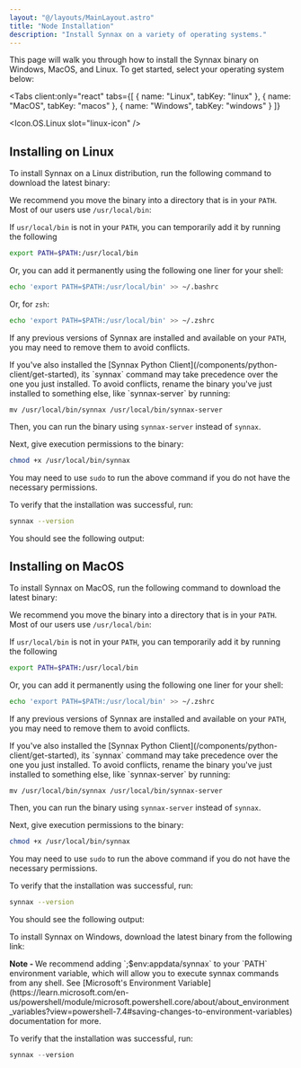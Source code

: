 ```yaml
---
layout: "@/layouts/MainLayout.astro"
title: "Node Installation"
description: "Install Synnax on a variety of operating systems."
---
```




This page will walk you through how to install the Synnax binary on Windows, MacOS, and
Linux. To get started, select your operating system below:

<Tabs
    client:only="react"
    tabs={[
        { name: "Linux", tabKey: "linux" },
        { name: "MacOS", tabKey: "macos" },
        { name: "Windows", tabKey: "windows" }
    ]}
>
<Icon.OS.Linux slot="linux-icon" />
<Fragment slot="linux">

## Installing on Linux

To install Synnax on a Linux distribution, run the following command to download the latest
binary:

<SynnaxDownloadURL os="linux"  />

We recommend you move the binary into a directory that is in your `PATH`. Most of our users
use `/usr/local/bin`:

<SynnaxMoveCommand os="linux" />

If `usr/local/bin` is not in your `PATH`, you can temporarily add it by running the following

```bash
export PATH=$PATH:/usr/local/bin
```

Or, you can add it permanently using the following one liner for your shell:

```bash
echo 'export PATH=$PATH:/usr/local/bin' >> ~/.bashrc
```

Or, for `zsh`:

```bash
echo 'export PATH=$PATH:/usr/local/bin' >> ~/.zshrc
```

If any previous versions of Synnax are installed and available on your `PATH`, you
may need to remove them to avoid conflicts.

<Note variant="warning">
If you've also installed the [Synnax Python Client](/components/python-client/get-started),
its `synnax` command may take precedence over the one you just installed. To avoid conflicts,
rename the binary you've just installed to something else, like `synnax-server` by running:

```
mv /usr/local/bin/synnax /usr/local/bin/synnax-server
```

Then, you can run the binary using `synnax-server` instead of `synnax`.
</Note>

Next, give execution permissions to the binary:

```bash
chmod +x /usr/local/bin/synnax
```

You may need to use `sudo` to run the above command if you do not have the 
necessary permissions.

To verify that the installation was successful, run:

```bash
synnax --version
```

You should see the following output:

<SynnaxVersionOutput />
</Fragment>
<Icon.OS.MacOS slot="macos-icon" />
<Fragment slot="macos">

## Installing on MacOS

To install Synnax on MacOS, run the following command to download the latest binary:

<SynnaxDownloadURL os="macos"  />

We recommend you move the binary into a directory that is in your `PATH`. Most of our users
use `/usr/local/bin`:

<SynnaxMoveCommand os="macos" />

If `usr/local/bin` is not in your `PATH`, you can temporarily add it by running the following

```bash
export PATH=$PATH:/usr/local/bin
```

Or, you can add it permanently using the following one liner for your shell:

```bash
echo 'export PATH=$PATH:/usr/local/bin' >> ~/.zshrc
```

If any previous versions of Synnax are installed and available on your `PATH`, you
may need to remove them to avoid conflicts.

<Note variant="warning">
If you've also installed the [Synnax Python Client](/components/python-client/get-started),
its `synnax` command may take precedence over the one you just installed. To avoid conflicts,
rename the binary you've just installed to something else, like `synnax-server` by running:

```
mv /usr/local/bin/synnax /usr/local/bin/synnax-server
```

Then, you can run the binary using `synnax-server` instead of `synnax`.
</Note>

Next, give execution permissions to the binary:

```bash
chmod +x /usr/local/bin/synnax
```

You may need to use `sudo` to run the above command if you do not have the
necessary permissions.

To verify that the installation was successful, run:

```bash
synnax --version
```

You should see the following output:

<SynnaxVersionOutput />

</Fragment>
<Icon.OS.Windows slot="windows-icon" />
<Fragment slot="windows">

To install Synnax on Windows, download the latest binary from the following link:

<SynnaxDownloadURL os="windows" />

<Note variant="info">
<b>Note - </b> We recommend adding `;$env:appdata/synnax` to your `PATH` environment variable, which 
will allow you to execute synnax commands from any shell. See [Microsoft's Environment Variable](https://learn.microsoft.com/en-us/powershell/module/microsoft.powershell.core/about/about_environment_variables?view=powershell-7.4#saving-changes-to-environment-variables)
documentation for more.
</Note>

To verify that the installation was successful, run:

```powershell
synnax --version
```

</Fragment>
</Tabs>
